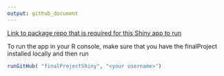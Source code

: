 ```yaml
---
output: github_document
---
```


<!-- README.md is generated from README.Rmd. Please edit that file -->

[Link to package repo that is required for this Shiny app to run](https://github.com/jzemmels/finalProject)

To run the app in your R console, make sure that you have the finalProject installed locally and then run

```r
runGitHub( "finalProjectShiny", "<your username>")
```